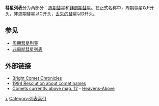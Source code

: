 '''彗星列表'''分为两部分：[[周期彗星|周期彗星]]和[[非周期彗星|非周期彗星]]。在正式名称中，周期彗星以P开头，非周期彗星以C开头，[[丢失的彗星|丢失的彗星]]以D开头。

==参见==
*[[周期彗星列表|周期彗星列表]]
*[[非周期彗星列表|非周期彗星列表]]

== 外部链接 ==
* [http://www.icq.eps.harvard.edu/bortle.html Bright Comet Chronicles] {{WebCite|url=https://www.webcitation.org/67FVvMR6E?url=http://www.icq.eps.harvard.edu/bortle.html |date=20120428003307 |dateformat=iso }}
* [http://www.minorplanetcenter.org/iau/lists/CometResolution.html 1994 Resolution about comet names] {{Wayback|url=http://www.minorplanetcenter.org/iau/lists/CometResolution.html |date=20121102011341 }}
* [http://www.heavens-above.com/ Comets currently above mag. 12] {{Wayback|url=http://www.heavens-above.com/ |date=20200918012735 }} - [[Heavens-Above|Heavens-Above]]

{{彗星}}
{{Modern impact events}}

[[Category:彗星|+]]
[[Category:列表索引|Category:列表索引]]